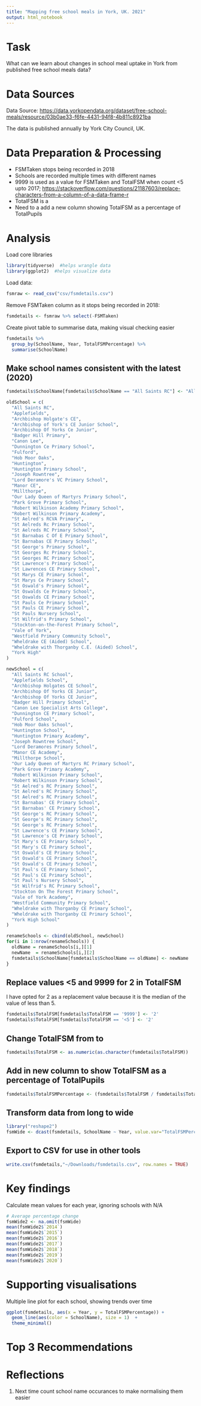 ```yaml
---
title: "Mapping free school meals in York, UK. 2021"
output: html_notebook
---
```


# Task

What can we learn about changes in school meal uptake in York from published free school meals data?

# Data Sources

Data Source: <https://data.yorkopendata.org/dataset/free-school-meals/resource/03b0ae33-f6fe-4431-94f8-4b811c8921ba>

The data is published annually by York City Council, UK.

# Data Preparation & Processing

-   FSMTaken stops being recorded in 2018
-   Schools are recorded multiple times with different names
-   9999 is used as a value for FSMTaken and TotalFSM when count \<5 upto 2017; <https://stackoverflow.com/questions/21187603/replace-characters-from-a-column-of-a-data-frame-r>
-   TotalFSM is a <chr>
-   Need to a add a new column showing TotalFSM as a percentage of TotalPupils

# Analysis

Load core libraries

```r
library(tidyverse)  #helps wrangle data
library(ggplot2)  #helps visualize data
```

Load data:

```r
fsmraw <- read_csv("csv/fsmdetails.csv")
```

Remove FSMTaken column as it stops being recorded in 2018:

```r
fsmdetails <- fsmraw %>% select(-FSMTaken)
```

Create pivot table to summarise data, making visual checking easier

```r
fsmdetails %>%
  group_by(SchoolName, Year, TotalFSMPercentage) %>%
  summarise(SchoolName)

```

## Make school names consistent with the latest (2020)

```r
fsmdetails$SchoolName[fsmdetails$SchoolName == "All Saints RC"] <- "All Saints RC School"
```

```r
oldSchool = c(
  "All Saints RC",
  "Applefields",
  "Archbishop Holgate's CE",
  "Archbishop of York's CE Junior School",
  "Archbishop Of Yorks Ce Junior",
  "Badger Hill Primary",
  "Canon Lee",
  "Dunnington Ce Primary School",
  "Fulford",
  "Hob Moor Oaks",
  "Huntington",
  "Huntington Primary School",
  "Joseph Rowntree",
  "Lord Deramore's VC Primary School",
  "Manor CE",
  "Millthorpe",
  "Our Lady Queen of Martyrs Primary School",
  "Park Grove Primary School",
  "Robert Wilkinson Academy Primary School",
  "Robert Wilkinson Primary Academy",
  "St Aelred's RCVA Primary",
  "St Aelreds Rc Primary School",
  "St Aelreds RC Primary School",
  "St Barnabas C Of E Primary School",
  "St Barnabas CE Primary School",
  "St George's Primary School",
  "St Georges Rc Primary School",
  "St Georges RC Primary School",
  "St Lawrence's Primary School",
  "St Lawrences CE Primary School",
  "St Marys CE Primary School",
  "St Marys Ce Primary School",
  "St Oswald's Primary School",
  "St Oswalds Ce Primary School",
  "St Oswalds CE Primary School",
  "St Pauls Ce Primary School",
  "St Pauls CE Primary School",
  "St Pauls Nursery School",
  "St Wilfrid's Primary School",
  "Stockton-on-the-Forest Primary School",
  "Vale of York",
  "Westfield Primary Community School",
  "Wheldrake CE (Aided) School",
  "Wheldrake with Thorganby C.E. (Aided) School",
  "York High"
)

newSchool = c(
  "All Saints RC School",
  "Applefields School",
  "Archbishop Holgates CE School",
  "Archbishop Of Yorks CE Junior",
  "Archbishop Of Yorks CE Junior",
  "Badger Hill Primary School",
  "Canon Lee Specialist Arts College",
  "Dunnington CE Primary School",
  "Fulford School",
  "Hob Moor Oaks School",
  "Huntington School",
  "Huntington Primary Academy",
  "Joseph Rowntree School",
  "Lord Deramores Primary School",
  "Manor CE Academy",
  "Millthorpe School",
  "Our Lady Queen of Martyrs RC Primary School",
  "Park Grove Primary Academy",
  "Robert Wilkinson Primary School",
  "Robert Wilkinson Primary School",
  "St Aelred's RC Primary School",
  "St Aelred's RC Primary School",
  "St Aelred's RC Primary School",
  "St Barnabas' CE Primary School",
  "St Barnabas' CE Primary School",
  "St George's RC Primary School",
  "St George's RC Primary School",
  "St George's RC Primary School",
  "St Lawrence's CE Primary School",
  "St Lawrence's CE Primary School",
  "St Mary's CE Primary School",
  "St Mary's CE Primary School",
  "St Oswald's CE Primary School",
  "St Oswald's CE Primary School",
  "St Oswald's CE Primary School",
  "St Paul's CE Primary School",
  "St Paul's CE Primary School",
  "St Paul's Nursery School",
  "St Wilfrid's RC Primary School",
  "Stockton On The Forest Primary School",
  "Vale of York Academy",
  "Westfield Community Primary School",
  "Wheldrake with Thorganby CE Primary School",
  "Wheldrake with Thorganby CE Primary School",
  "York High School"
)

renameSchools <- cbind(oldSchool, newSchool)
for(i in 1:nrow(renameSchools)) {
  oldName = renameSchools[i,][1]
  newName  = renameSchools[i,][2]
  fsmdetails$SchoolName[fsmdetails$SchoolName == oldName] <- newName
}
```

## Replace values \<5 and 9999 for 2 in TotalFSM

I have opted for 2 as a replacement value because it is the median of the value of less than 5.

```r
fsmdetails$TotalFSM[fsmdetails$TotalFSM == '9999'] <- '2'
fsmdetails$TotalFSM[fsmdetails$TotalFSM == '<5'] <- '2'
```

## Change TotalFSM from <chr> to <int>

```r
fsmdetails$TotalFSM <- as.numeric(as.character(fsmdetails$TotalFSM))
```

## Add in new column to show TotalFSM as a percentage of TotalPupils

```r
fsmdetails$TotalFSMPercentage <- (fsmdetails$TotalFSM / fsmdetails$TotalPupils) * 100
```

## Transform data from long to wide

```r
library("reshape2")
fsmWide <- dcast(fsmdetails, SchoolName ~ Year, value.var="TotalFSMPercentage")
```

## Export to CSV for use in other tools

```r
write.csv(fsmdetails,"~/Downloads/fsmdetails.csv", row.names = TRUE)
```

# Key findings

Calculate mean values for each year, ignoring schools with N/A

```r
# Average percentage change
fsmWide2 <- na.omit(fsmWide)
mean(fsmWide2$`2014`)
mean(fsmWide2$`2015`)
mean(fsmWide2$`2016`)
mean(fsmWide2$`2017`)
mean(fsmWide2$`2018`)
mean(fsmWide2$`2019`)
mean(fsmWide2$`2020`)

```

# Supporting visualisations

Multiple line plot for each school, showing trends over time

```r
ggplot(fsmdetails, aes(x = Year, y = TotalFSMPercentage)) + 
  geom_line(aes(color = SchoolName), size = 1)  + 
  theme_minimal()
```

# Top 3 Recommendations

# Reflections

1.  Next time count school name occurances to make normalising them easier
